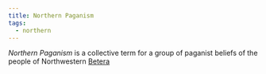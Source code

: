 ```yaml
---
title: Northern Paganism
tags:
  - northern
---
```


*Northern Paganism* is a collective term for a group of paganist beliefs of the
people of Northwestern [Betera](/locations/betera/)
